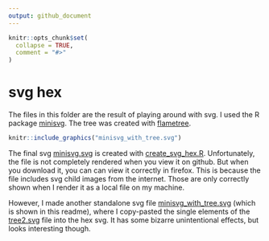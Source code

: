 ```yaml
---
output: github_document
---
```


<!-- README.md is generated from README.Rmd. Please edit that file -->

```r
knitr::opts_chunk$set(
  collapse = TRUE,
  comment = "#>"
)
```

# svg hex

The files in this folder are the result of playing around with svg. I used the R
package [minisvg](https://github.com/coolbutuseless/minisvg/). The tree was
created with [flametree](https://github.com/djnavarro/flametree).

```r
knitr::include_graphics("minisvg_with_tree.svg")
```

The final svg [minisvg.svg](minisvg.svg) is created with
[create_svg_hex.R](create_svg_hex.R). Unfortunately, the file is not completely
rendered when you view it on github. But when you download it, you can can view
it correctly in firefox. This is because the file includes svg child images from the
internet. Those are only correctly shown when I render it as a local file on 
my machine. 

However, I made another standalone svg file
[minisvg_with_tree.svg](minisvg_with_tree.svg) (which is shown in this readme),
where I copy-pasted the single elements of the [tree2.svg](tree2.svg) file into
the hex svg. It has some bizarre unintentional effects, but looks interesting
though.


